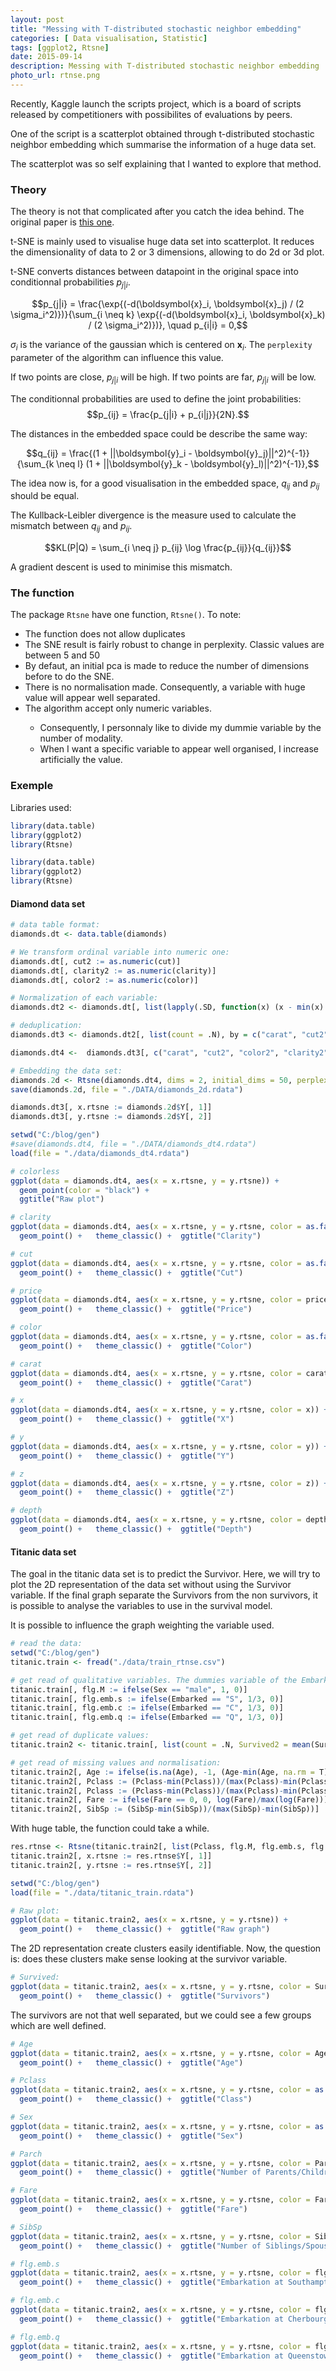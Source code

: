 ```yaml
---
layout: post
title: "Messing with T-distributed stochastic neighbor embedding"
categories: [ Data visualisation, Statistic]
tags: [ggplot2, Rtsne]
date: 2015-09-14
description: Messing with T-distributed stochastic neighbor embedding
photo_url: rtnse.png
---
```


Recently, Kaggle launch the scripts project, which is a board of scripts released by competitioners with possibilites of evaluations by peers.

One of the script is a scatterplot obtained through t-distributed stochastic neighbor embedding which summarise the information of a huge data set.

The scatterplot was so self explaining that I wanted to explore that method.

<h3> Theory </h3>

The theory is not that complicated after you catch the idea behind.
The original paper is [this one](http://jmlr.org/papers/volume9/vandermaaten08a/vandermaaten08a.pdf).

t-SNE is mainly used to visualise huge data set into scatterplot. It reduces the dimensionality of data to 2 or 3 dimensions, allowing to do 2d or 3d plot. 

t-SNE converts distances between datapoint in the original space into conditionnal probabilities $p_{j|i}$.

$$p_{j|i} = \frac{\exp{(-d(\boldsymbol{x}_i, \boldsymbol{x}_j) / (2 \sigma_i^2)})}{\sum_{i \neq k} \exp{(-d(\boldsymbol{x}_i, \boldsymbol{x}_k) / (2 \sigma_i^2)})}, \quad p_{i|i} = 0,$$

$\sigma_i$ is the variance of the gaussian which is centered on $\boldsymbol{x}_i$. The `perplexity` parameter of the algorithm can influence this value.

If two points are close, $p_{j|i}$ will be high. If two points are far, $p_{j|i}$ will be low.

The conditionnal probabilities are used to define the joint probabilities: 
$$p_{ij} = \frac{p_{j|i} + p_{i|j}}{2N}.$$

The distances in the embedded space could be describe the same way:

$$q_{ij} = \frac{(1 + ||\boldsymbol{y}_i - \boldsymbol{y}_j)||^2)^{-1}}{\sum_{k \neq l} (1 + ||\boldsymbol{y}_k - \boldsymbol{y}_l)||^2)^{-1}},$$

The idea now is, for a good visualisation in the embedded space, $q_{ij}$ and $p_{ij}$ should be equal.

The Kullback-Leibler divergence is the measure used to calculate the mismatch between $q_{ij}$ and $p_{ij}$.

$$KL(P|Q) = \sum_{i \neq j} p_{ij} \log \frac{p_{ij}}{q_{ij}}$$

A gradient descent is used to minimise this mismatch.

<h3> The function </h3>

The package `Rtsne` have one function, ` Rtsne()`. To note:

<ul style = "square">
<li> The function does not allow duplicates</li>
<li> The SNE result is fairly robust to change in perplexity. Classic values are between 5 and 50 </li>
<li> By defaut, an initial pca is made to reduce the number of dimensions before to do the SNE. </li>
<li> There is no normalisation made. Consequently, a variable with huge value will appear well separated. </li>
<li> The algorithm accept only numeric variables.</li>
<ul style = "circle">
<li> Consequently, I personnaly like to divide my dummie variable by the number of modality. </li>
<li> When I want a specific variable to appear well organised, I increase artificially the value. </li>
</ul>
</ul>

<h3> Exemple </h3>

Libraries used:

```r
library(data.table)
library(ggplot2)
library(Rtsne)
```

```r
library(data.table)
library(ggplot2)
library(Rtsne)
```

<h4> Diamond data set </h4>

```r
# data table format:
diamonds.dt <- data.table(diamonds)

# We transform ordinal variable into numeric one:
diamonds.dt[, cut2 := as.numeric(cut)]
diamonds.dt[, clarity2 := as.numeric(clarity)]
diamonds.dt[, color2 := as.numeric(color)]

# Normalization of each variable:
diamonds.dt2 <- diamonds.dt[, list(lapply(.SD, function(x) (x - min(x) ) / (max(x) - min(x))), color, cut, clarity), .SDcols = c("carat", "cut2", "color2", "clarity2", "depth", "table", "price", "x", "y", "z")]

# deduplication:
diamonds.dt3 <- diamonds.dt2[, list(count = .N), by = c("carat", "cut2", "color2", "clarity2", "depth", "table", "price", "x", "y", "z", "cut", "color", "clarity")]

diamonds.dt4 <-  diamonds.dt3[, c("carat", "cut2", "color2", "clarity2", "depth", "table", "price", "x", "y", "z"), with = F]

# Embedding the data set:
diamonds.2d <- Rtsne(diamonds.dt4, dims = 2, initial_dims = 50, perplexity = 30, max_iter = 600, verbose = T)
save(diamonds.2d, file = "./DATA/diamonds_2d.rdata")

diamonds.dt3[, x.rtsne := diamonds.2d$Y[, 1]]
diamonds.dt3[, y.rtsne := diamonds.2d$Y[, 2]]

```

```r
setwd("C:/blog/gen")
#save(diamonds.dt4, file = "./DATA/diamonds_dt4.rdata")
load(file = "./data/diamonds_dt4.rdata")
```

```r
# colorless
ggplot(data = diamonds.dt4, aes(x = x.rtsne, y = y.rtsne)) +
  geom_point(color = "black") +
  ggtitle("Raw plot")

# clarity
ggplot(data = diamonds.dt4, aes(x = x.rtsne, y = y.rtsne, color = as.factor(clarity2)))+
  geom_point() +   theme_classic() +  ggtitle("Clarity")

# cut
ggplot(data = diamonds.dt4, aes(x = x.rtsne, y = y.rtsne, color = as.factor(cut2))) +
  geom_point() +   theme_classic() +  ggtitle("Cut")

# price
ggplot(data = diamonds.dt4, aes(x = x.rtsne, y = y.rtsne, color = price)) +
  geom_point() +   theme_classic() +  ggtitle("Price")

# color
ggplot(data = diamonds.dt4, aes(x = x.rtsne, y = y.rtsne, color = as.factor(color2))) +
  geom_point() +   theme_classic() +  ggtitle("Color")

# carat
ggplot(data = diamonds.dt4, aes(x = x.rtsne, y = y.rtsne, color = carat)) +
  geom_point() +   theme_classic() +  ggtitle("Carat")

# x
ggplot(data = diamonds.dt4, aes(x = x.rtsne, y = y.rtsne, color = x)) +
  geom_point() +   theme_classic() +  ggtitle("X")

# y
ggplot(data = diamonds.dt4, aes(x = x.rtsne, y = y.rtsne, color = y)) +
  geom_point() +   theme_classic() +  ggtitle("Y")

# z
ggplot(data = diamonds.dt4, aes(x = x.rtsne, y = y.rtsne, color = z)) +
  geom_point() +   theme_classic() +  ggtitle("Z")

# depth
ggplot(data = diamonds.dt4, aes(x = x.rtsne, y = y.rtsne, color = depth)) +
  geom_point() +   theme_classic() +  ggtitle("Depth")

```

<h4> Titanic data set </h4>

The goal in the titanic data set is to predict the Survivor.
Here, we will try to plot the 2D representation of the data set without using the Survivor variable. If the final graph separate the Survivors from the non survivors, it is possible to analyse the variables to use in the survival model.

It is possible to influence the graph weighting the variable used.

```r
# read the data:
setwd("C:/blog/gen")
titanic.train <- fread("./data/train_rtnse.csv")

# get read of qualitative variables. The dummies variable of the Embarked variable are weighted to count for 1 in the count of the variables:
titanic.train[, flg.M := ifelse(Sex == "male", 1, 0)]
titanic.train[, flg.emb.s := ifelse(Embarked == "S", 1/3, 0)]
titanic.train[, flg.emb.c := ifelse(Embarked == "C", 1/3, 0)]
titanic.train[, flg.emb.q := ifelse(Embarked == "Q", 1/3, 0)]

# get read of duplicate values:
titanic.train2 <- titanic.train[, list(count = .N, Survived2 = mean(Survived)), by = list(Pclass, flg.M, flg.emb.s, flg.emb.c, flg.emb.q, Age, SibSp, Parch, Fare, Embarked)]

# get read of missing values and normalisation:
titanic.train2[, Age := ifelse(is.na(Age), -1, (Age-min(Age, na.rm = T))/(max(Age, na.rm = T)-min(Age, na.rm = T)))]
titanic.train2[, Pclass := (Pclass-min(Pclass))/(max(Pclass)-min(Pclass))]
titanic.train2[, Pclass := (Pclass-min(Pclass))/(max(Pclass)-min(Pclass))]
titanic.train2[, Fare := ifelse(Fare == 0, 0, log(Fare)/max(log(Fare)))]
titanic.train2[, SibSp := (SibSp-min(SibSp))/(max(SibSp)-min(SibSp))]

```

With huge table, the function could take a while. 

```r
res.rtnse <- Rtsne(titanic.train2[, list(Pclass, flg.M, flg.emb.s, flg.emb.c, flg.emb.q, Age, SibSp, Parch, Fare, count)], dims = 2, verbose = T, perplexity = 30, max_iter = 1000)
titanic.train2[, x.rtsne := res.rtnse$Y[, 1]]
titanic.train2[, y.rtsne := res.rtnse$Y[, 2]]
```

```r
setwd("C:/blog/gen")
load(file = "./data/titanic_train.rdata")
```

```r
# Raw plot:
ggplot(data = titanic.train2, aes(x = x.rtsne, y = y.rtsne)) +
  geom_point() +   theme_classic() +  ggtitle("Raw graph")
```

The 2D representation create clusters easily identifiable. Now, the question is: does these clusters make sense looking at the survivor variable.

```r
# Survived:
ggplot(data = titanic.train2, aes(x = x.rtsne, y = y.rtsne, color = Survived2))  +
  geom_point() +   theme_classic() +  ggtitle("Survivors")
```

The survivors are not that well separated, but we could see a few groups which are well defined.

```r
# Age
ggplot(data = titanic.train2, aes(x = x.rtsne, y = y.rtsne, color = Age)) +
  geom_point() +   theme_classic() +  ggtitle("Age")

# Pclass
ggplot(data = titanic.train2, aes(x = x.rtsne, y = y.rtsne, color = as.factor(Pclass))) +
  geom_point() +   theme_classic() +  ggtitle("Class")

# Sex
ggplot(data = titanic.train2, aes(x = x.rtsne, y = y.rtsne, color = as.factor(flg.M))) +
  geom_point() +   theme_classic() +  ggtitle("Sex")

# Parch
ggplot(data = titanic.train2, aes(x = x.rtsne, y = y.rtsne, color = Parch))  +
  geom_point() +   theme_classic() +  ggtitle("Number of Parents/Children Aboard")

# Fare
ggplot(data = titanic.train2, aes(x = x.rtsne, y = y.rtsne, color = Fare))  +
  geom_point() +   theme_classic() +  ggtitle("Fare")

# SibSp
ggplot(data = titanic.train2, aes(x = x.rtsne, y = y.rtsne, color = SibSp))  +
  geom_point() +   theme_classic() +  ggtitle("Number of Siblings/Spouses Aboard")

# flg.emb.s
ggplot(data = titanic.train2, aes(x = x.rtsne, y = y.rtsne, color = flg.emb.s)) +
  geom_point() +   theme_classic() +  ggtitle("Embarkation at Southampton")

# flg.emb.c
ggplot(data = titanic.train2, aes(x = x.rtsne, y = y.rtsne, color = flg.emb.c))  +
  geom_point() +   theme_classic() +  ggtitle("Embarkation at Cherbourg")

# flg.emb.q
ggplot(data = titanic.train2, aes(x = x.rtsne, y = y.rtsne, color = flg.emb.q))  +
  geom_point() +   theme_classic() +  ggtitle("Embarkation at Queenstown")
```
